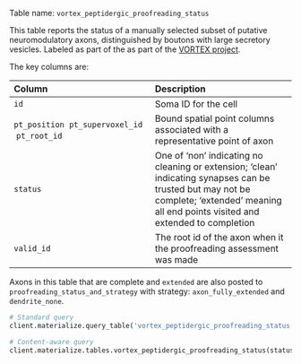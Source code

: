 Table name: `vortex_peptidergic_proofreading_status`

This table reports the status of a manually selected subset of putative neuromodulatory axons, distinguished by boutons with large secretory vesicles. Labeled as part of the as part of the [VORTEX project](../vortex-overview.html).



The key columns are:

| Column | Description |
| :--- | :--- |
| `id` | Soma ID for the cell |
| `pt_position` \ `pt_supervoxel_id` \ `pt_root_id` | Bound spatial point columns associated with a representative point of axon |
| `status`| One of 'non' indicating no cleaning or extension; 'clean' indicating synapses can be trusted but may not be complete; 'extended' meaning all end points visited and extended to completion |
| `valid_id` | The root id of the axon when it the proofreading assessment was made |

::: {.callout-tip}
Axons in this table that are complete and `extended` are also posted to `proofreading_status_and_strategy` with strategy: `axon_fully_extended` and `dendrite_none`.
:::


```python
# Standard query
client.materialize.query_table('vortex_peptidergic_proofreading_status')

# Content-aware query
client.materialize.tables.vortex_peptidergic_proofreading_status(status='extended').query()
```
